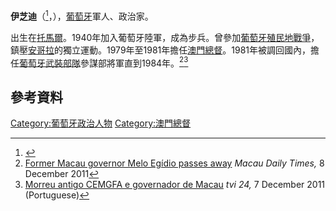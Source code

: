 {{Infobox_ President
| name = 伊芝迪
| original_name = {{lang|pt|Nuno Viriato Tavares de Melo Egídio}}
| image = 
| imagesize = 
| nationality = {{flag|Portugal}}
| country= {{flag|Portugal}}
| order = 123
| office = 澳門總督
| term_start =	1979年11月28日
| term_end = 1981年6月15日	
| predecessor = [[李安道|李安道]]
| successor = [[高斯達|高斯達]]
| birth_date= {{birth date|1922|2|18}}
| birth_place={{flag|Portugal}}[[托馬爾|托馬爾]]
| death_date={{death date and age|2011|12|7|1922|2|18}}
| death_place= {{flag|Portugal|1910}}[[里斯本|里斯本]]
}}

'''伊芝迪'''（{{lang-pt|Nuno Viriato Tavares de Melo Egídio}}<ref name="macaudata-690">{{Cite web |url=http://www.macaudata.com/macaubook/encyclopedia/documents/690.htm |title=澳門百科全書 附件三:人名錄 |access-date=2015-12-28 |archive-url=https://web.archive.org/web/20160105174841/http://www.macaudata.com/macaubook/encyclopedia/documents/690.htm |archive-date=2016-01-05 |dead-url=yes }}</ref>，{{bd|1922年|2月18日|2011年|12月7日|}}），[[葡萄牙|葡萄牙]]軍人、政治家。

出生在[[托馬爾|托馬爾]]。1940年加入葡萄牙陸軍，成為步兵。曾參加[[葡萄牙殖民地戰爭|葡萄牙殖民地戰爭]]，鎮壓[[安哥拉|安哥拉]]的獨立運動。1979年{{r|macaudata-690}}至1981年擔任[[澳門總督|澳門總督]]。1981年被調回國內，擔任[[葡萄牙武裝部隊|葡萄牙武裝部隊]]參謀部將軍直到1984年。<ref>[http://www.macaudailytimes.com.mo/macau/32203-Former-Macau-governor-Melo-Egdio-passes-away.html Former Macau governor Melo Egídio passes away] {{webarchive|url=https://web.archive.org/web/20120610180509/http://www.macaudailytimes.com.mo/macau/32203-Former-Macau-governor-Melo-Egdio-passes-away.html |date=2012-06-10 }} ''Macau Daily Times,'' 8 December 2011</ref><ref>[http://www.tvi24.iol.pt/sociedade/melo-egidio-obito-general-macau-tvi24/1306094-4071.html Morreu antigo CEMGFA e governador de Macau] {{Wayback|url=http://www.tvi24.iol.pt/sociedade/melo-egidio-obito-general-macau-tvi24/1306094-4071.html |date=20160304094724 }} ''tvi 24,'' 7 December 2011 (Portuguese)</ref>


==參考資料==
{{Reflist}}

{{s-start}}
{{s-off}}
{{s-bef|before=[[李安道|李安道]]}}
{{s-ttl|title={{MAC-1976}}[[澳門總督|總督]]|years=1979–1981}}
{{s-aft|after=[[高斯達|高斯達]]}}
{{end}}

{{澳門總督}}
{{葡萄牙小作品}}

[[Category:葡萄牙政治人物|Category:葡萄牙政治人物]]
[[Category:澳門總督|Category:澳門總督]]